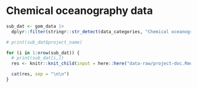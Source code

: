 
# Chemical oceanography data

```r
sub_dat <- gom_data |>
  dplyr::filter(stringr::str_detect(data_categories, "Chemical oceanography"))

# print(sub_dat$project_name)

for (i in 1:nrow(sub_dat)) {
  # print(sub_dat[i,])
  res <- knitr::knit_child(input = here::here("data-raw/project-doc.Rmd"), quiet = TRUE)

  cat(res, sep = "\n\n")
}
```
